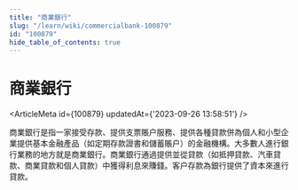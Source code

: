 ```yaml
---
title: "商業銀行"
slug: "/learn/wiki/commercialbank-100879"
id: "100879"
hide_table_of_contents: true
---
```



# 商業銀行

<ArticleMeta id={100879} updatedAt={'2023-09-26 13:58:51'} />
<div className='border-solid border-b border-t-0 my-4 border-[var(--ifm-color-gray-300)]' />

商業銀行是指一家接受存款、提供支票賬户服務、提供各種貸款併為個人和小型企業提供基本金融產品（如定期存款證書和儲蓄賬户）的金融機構。大多數人進行銀行業務的地方就是商業銀行。商業銀行通過提供並從貸款（如抵押貸款、汽車貸款、商業貸款和個人貸款）中獲得利息來賺錢。客户存款為銀行提供了資本來進行貸款。
